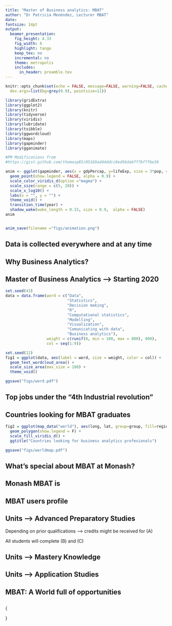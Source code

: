 ```yaml
---
title: "Master of Business analytics: MBAT"
author: "Dr Patricia Menéndez, Lecturer MBAT"
date: 
fontsize: 14pt
output:
  beamer_presentation:
    fig_height: 4.33
    fig_width: 6
    highlight: tango
    keep_tex: no
    incremental: no
    theme: metropolis
    includes:
      in_header: preamble.tex
---
```


```r
knitr::opts_chunk$set(echo = FALSE, message=FALSE, warning=FALSE, cache=TRUE,
  dev.args=list(bg=grey(0.9), pointsize=11))
```

```r
library(gridExtra)
library(ggplot2)
library(knitr)
library(tidyverse)
library(viridis)
library(lubridate)
library(tsibble)
library(ggwordcloud)
library(maps)
library(gapminder)
library(gganimate)

```


```r
#PM Modifications from
#https://gist.github.com/thomasp85/05169ad44ddcc8ed56da6ff7bf7fbe36

anim <- ggplot(gapminder, aes(x = gdpPercap, y=lifeExp, size = 3*pop, colour = country)) +
  geom_point(show.legend = FALSE, alpha = 0.9) +
  scale_color_viridis_d(option ="magma") +
  scale_size(range = c(5, 20)) +
  scale_x_log10() +
  labs(x = "", y = "") +
  theme_void() +
  transition_time(year) +
  shadow_wake(wake_length = 0.15, size = 0.9,  alpha = FALSE)
anim


anim_save(filename ="figs/animation.png")


```

## Data is collected everywhere and at any time

\begin{columns}
 \begin{column}{0.5\textwidth} 
  \animategraphics[autoplay,loop,height=\textheight]{5}{./figs/animation}{1}{100}
 \end{column}
 \begin{column}{0.5\textwidth}
  \includegraphics[height =6.5cm , width = \textwidth]{data-never-sleeps}
 \end{column}
\end{columns}

\begin{textblock}{10}(0.4,9)
 \fontsize{9}{10}\sf\texttt{https://www.domo.com/learn/data-never-sleeps-7}
\end{textblock}


## Why Business Analytics?
\textbf{Industries and governments need to make:}
\begin{itemize}
 \item[\faPaperPlaneO] Informed decisions based on facts 	\faAreaChart \pause
 \item[\faPaperPlaneO] Facts are measured with data \faDownload \pause
 \item[\faPaperPlaneO] Business analytics experts use statistical and computational
methods to answer business relevant questions using data \faCogs \pause
 \item[\faPaperPlaneO] Business analytic professionals are able to communicate findings
to experts and broad audiences \faComments
\end{itemize}


## Master of Business Analytics --> Starting 2020
\begin{columns}
 \begin{column}{0.5\textwidth} 
 \fontsize{12}{14}
   \begin{block}{}
    \begin{itemize}
     \item[\faArrowRight]  Learn end-to-end analytics including data collection, 
     modeling, collaboration,    communication
     \item[\faArrowRight]  Broad foundation: statistical thinking, probabilistic
     modeling, computational techniques
     \item[\faArrowRight]  Social conscience, working for a better world
    \end{itemize}
   \end{block}
 \end{column}
 \begin{column}{0.4\textwidth}
  \begin{center}
   \includegraphics[height = 5.5cm, width = 5cm]{hexAustralia}
  \end{center}
 \end{column}
\end{columns}
 
\begin{center}
 Know what you are doing! \textbf{EBS, Monash University}
\end{center}


```r

set.seed(43)
data = data.frame(word = c("Data",
                           "Statistics",
                           "Decision making",
                           "R",
                           "Computational statistics",
                           "Modelling",
                           "Visualization",
                           "Comunicating with data",
                           "Business analytics"),
                  weight = c(runif(8, min = 100, max = 800), 900),
                  col = seq(1:9))

set.seed(12)
fig1 = ggplot(data, aes(label = word, size = weight, color = col)) +
  geom_text_wordcloud_area() +
  scale_size_area(max_size = 100) +
  theme_void() 

ggsave("figs/word.pdf")
```

## Top jobs under the "4th Industrial revolution"

\begin{columns}
 \begin{column}{0.5\textwidth}
  \includegraphics[width = 6cm, height = 7cm]{word}
 \end{column}
 \begin{column}{0.5\textwidth}
  \begin{block}{}
   \begin{enumerate}
    \item Data Scientists 19\% \faLongArrowUp
    \item Statistician 33\% \faLongArrowUp
    \item[\faArrowRight] Median salary USD114K
   \end{enumerate}
  \end{block}
 \end{column}
\end{columns}

\textbf{Data is driving the 4th Industrial Revolution}
\begin{textblock}{10}(1, 9)
 \fontsize{9}{10}\sf\texttt{https://www.careercast.com/jobs-rated/best-jobs-of-2019}
\end{textblock}


## Countries looking for MBAT graduates 

\begin{columns}
 \begin{column}{0.5\textwidth} 
  \begin{itemize}
   \item[\faArrowUp] \textbf{Increasing} demand for Business Analytics graduates 
   \item[\faArrowRight] \textbf{Worldwide!}
  \end{itemize}
 \end{column}
 \begin{column}{0.5\textwidth}
  \vspace{-0.5cm}
  \includegraphics[width = 4cm, height = 3.2cm]{worldmap}
  \end{column}
 \end{columns}
\pause
\vspace{0.7cm}
\begin{tcolorbox}
 \faCheck Business analytics professionals are/will play a mayor role in decision making 
 \textbf{with Jobs @}
 \begin{itemize}
  \item Industry
  \item Government
  \item University
  \end{itemize}
 
\end{tcolorbox}

 




```r
fig2 = ggplot(map_data("world"), aes(long, lat, group=group, fill=region)) + 
  geom_polygon(show.legend = F) +
  scale_fill_viridis_d() +
  ggtitle("Countries looking for business analytics profesionals")

ggsave("figs/worldmap.pdf")
```


## What’s special about MBAT at Monash?
<!-- \fontsize{12}{14}\sf -->
\vspace{-0.3cm}
 \begin{itemize}\tightlist
  \item  Taught by internationally renowned researchers. {\color{blue1}{We have authored
  many of the tools that are now taught around the world.}} \pause
  \item Close connections with discipline leaders and primary developers across the globe. \pause
  \item  Cutting edge, focusing on problem solving and hands-on experience.\pause
  \item  Focus on wild data, real problems. {\color{blue1}{We have experience working with industry and     government.}}\pause
  \item  Fiercely independent, not sponsored by any software company only use open-source software.
 \end{itemize}  

## Monash MBAT is
\begin{tcolorbox}
 \textbf{The only masters course in the world based\\
  entirely around R and taught by leading\\
  R developers.}
\end{tcolorbox}
\fontsize{10.5}{13}\sf
<!-- \includegraphics[]{RStudio-Ball.png} -->
 \begin{columns}
  \begin{column}{0.5\textwidth} 
   \begin{itemize}\tightlist
    \item The \textbf{\color{blue1}{leading statistical programming}} framework.
    \item Completely free and \textbf{\color{blue1}{open-source}}
    \item Used by \textbf{\color{blue1}{every major company in the world}}
    \item Supported by \textbf{\color{blue1}{Microsoft, Google, Facebook, Amazon}}, etc
   \end{itemize}
 \end{column}
 \begin{column}{0.5\textwidth} 
  \begin{block}{}
   \begin{itemize}\tightlist
    \item Rob Hyndman wrote the main forecasting tools.
    \item Di Cook is a member of the R foundation.
    \item The leading R developers visit Monash regularly.
   \end{itemize}
  \end{block}
 \end{column}
\end{columns} 

\begin{textblock}{2.3}(10.5,0)\fontsize{13}{14}\sf
 \includegraphics[width = 2.5cm, height = 2cm]{RStudio-Ball.png}
\end{textblock}


## MBAT users profile

\begin{itemize}
 \item[\faChevronRight] At least \textbf{\color{blue1}{one unit of undergraduate statistics}}.\pause
 \item[\faChevronRight] An \textbf{\color{blue1}{interest}} in using \textbf{\color{blue1}{data}} 
  to solve problems and uncover truths.\pause
 \item[\faChevronRight] A combination of \textbf{\color{blue1}{ curiosity in quantiative  and computational
  methods}} with a \textbf{\color{blue1}{desire}} to make a difference.\pause
 \item[\faChevronRight] An \textbf{\color{blue1}{undergraduate degree}} that has sparked your interest to work 
 with data to answer real life questions.
\end{itemize}

## Units --> \faUniversity \hphantom{} Advanced Preparatory Studies

\begin{block}{(A) Advanced preparatory studies (24 points)}
 \begin{itemize}
  \item  ETC5510: Introduction to data analysis
  \item  ETC5242: Statistical thinking
  \item  ETC5250 Introduction to machine learning
  \item  ETC5550 Applied forecasting
 \end{itemize}
\end{block}
\faArrowRight \hphantom{} Depending on prior qualifications --> credits might be received for (A)
 
\faArrowRight \hphantom{} All students will complete (B) and (C)

## Units --> \faUniversity \hphantom{} Mastery Knowledge

\begin{block}{(B) Mastery knowledge (48 points)}
 \begin{itemize}
  \item  ETC5512 Wild-caught data
  \item  ETC5513 Collaborative and reproducible practices
  \item  ETC5521 Exploratory data analysis
  \item  ETC5523 Data story-telling
  \item  ETF5500 High dimensional data analysis
  \item  ETC5555 Statistical machine learning
  \item ETC5580 Advanced statistical modelling
  \item  ETC5543 Business analytics creative activity (12)
 \end{itemize}
\end{block}

## Units --> \faUniversity \hphantom{} Application Studies

\begin{block}{(C) Application studies (24 points)}
 \begin{itemize}
  \item FIT9133 Programming foundations in Python
  \item FIT5205 Data in society
  \item FIT9132 Introduction to databases
  \item MAT9004 Mathematical foundations for data science
  \item ETC5410 Bayesian time series econometrics
  \item FIT5147 Data exploration and visualisation
  \item ETC5555 Statistical machine learning
  \item FIT5212 Data analysis for semi-structured data
 \end{itemize}
\end{block}

## MBAT: A World full of opportunities \faGraduationCap


\fontsize{10.5}{13}\sf
 \begin{tcolorbox}
  
  \begin{itemize}
  \item \textbf{\color{blue1}{Location and duration:}} 1.5 or 2 years full time 
          or 3 or 4 years part time @ Monash Clayton.
   \item \textbf{\color{blue1}{Applications}} for our Semester 1 intake (February 2020) are now open.
   \item \textbf{\color{blue1}{Entry requirements:}} Australian bachelor's degree or an equivalent qualification.
    An equivalent qualification, with a weighted average mark (WAM) of 65, or equivalent
    GPA as determined by the School.
  \end{itemize}
 \end{tcolorbox}
 \begin{columns}
  \begin{column}{0.65\textwidth} 
  \vspace{-0.2cm}
   \begin{itemize}
    \item[\faAngleRight] Highly connected instructors in analytics community
    \item[\faAngleRight] Instructors $\rightarrow$ active researchers
    \item[\faAngleRight] Learning cutting edge $\rightarrow$ latest tools \& best established methods
   \end{itemize}
  \end{column}
  \begin{column}{0.45\textwidth}
   \vspace{-0.2cm}
   \begin{center}
    \includegraphics[height = 4cm, width = 5.5cm]{ana-bg-2-rect}
   \end{center}
  \end{column}
 \end{columns}

 
##

{\placefig{-0.01}{-0.01}{width=1.01\paperwidth,height=\paperheight}{ana-bg-2-rect}
 \begin{textblock}{7.5}(3.5,0.5)\fontsize{24}{30}\sf
  {\color{white}\raggedright\usebeamerfont{title}\par{Many thanks!}}
 \end{textblock}
 \begin{textblock}{3.5}(1.5,3)
  \color{white}\raggedright\usebeamerfont{title}{Questions?}\\[0.2cm]
 \end{textblock}
}

\begin{textblock}{12}(0.7,7.5)
 \color{black}\textbf{All here \faAt Monash, jump in!}}
 
 \color{black}\fontsize{11}{11}\sf\texttt{https://www.monash.edu/business/master-of-business-analytics}

\end{textblock}

 




